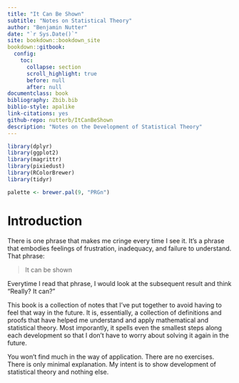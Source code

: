 ```yaml
--- 
title: "It Can Be Shown"
subtitle: "Notes on Statistical Theory"
author: "Benjamin Nutter"
date: "`r Sys.Date()`"
site: bookdown::bookdown_site
bookdown::gitbook:
  config:
    toc:
      collapse: section
      scroll_highlight: true
      before: null
      after: null
documentclass: book
bibliography: Zbib.bib
biblio-style: apalike
link-citations: yes
github-repo: nutterb/ItCanBeShown
description: "Notes on the Development of Statistical Theory"
---
```


```r
library(dplyr)
library(ggplot2)
library(magrittr)
library(pixiedust)
library(RColorBrewer)
library(tidyr)

palette <- brewer.pal(9, "PRGn")
```



# Introduction

There is one phrase that makes me cringe every time I see it.  It's a phrase that embodies feelings of frustration, inadequacy, and failure to understand.  That phrase:

> It can be shown

Everytime I read that phrase, I would look at the subsequent result and think "Really? It can?"

This book is a collection of notes that I've put together to avoid having to feel that way in the future.  It is, essentially, a collection of definitions and proofs that have helped me understand and apply mathematical and statistical theory.  Most imporantly, it spells even the smallest steps along each development so that I don't have to worry about solving it again in the future.

You won't find much in the way of application.  There are no exercises.  There is only minimal explanation.  My intent is to show development of statistical theory and nothing else. 
